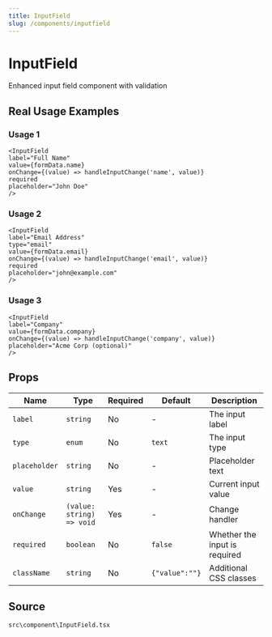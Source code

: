 ```yaml
---
title: InputField
slug: /components/inputfield
---
```


# InputField

Enhanced input field component with validation

## Real Usage Examples

### Usage 1

```tsx
<InputField
label="Full Name"
value={formData.name}
onChange={(value) => handleInputChange('name', value)}
required
placeholder="John Doe"
/>
```

### Usage 2

```tsx
<InputField
label="Email Address"
type="email"
value={formData.email}
onChange={(value) => handleInputChange('email', value)}
required
placeholder="john@example.com"
/>
```

### Usage 3

```tsx
<InputField
label="Company"
value={formData.company}
onChange={(value) => handleInputChange('company', value)}
placeholder="Acme Corp (optional)"
/>
```

## Props

| Name | Type | Required | Default | Description |
|------|------|----------|---------|-------------|
| `label` | `string` | No | - | The input label |
| `type` | `enum` | No | `text` | The input type |
| `placeholder` | `string` | No | - | Placeholder text |
| `value` | `string` | Yes | - | Current input value |
| `onChange` | `(value: string) => void` | Yes | - | Change handler |
| `required` | `boolean` | No | `false` | Whether the input is required |
| `className` | `string` | No | `{"value":""}` | Additional CSS classes |


## Source
`src\component\InputField.tsx`